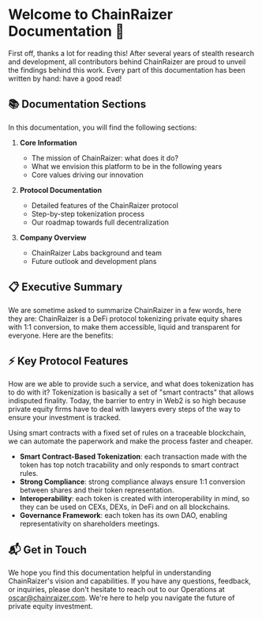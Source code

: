 
# Welcome to ChainRaizer Documentation 🚀

First off, thanks a lot for reading this! After several years of stealth research and development, all contributors behind ChainRaizer are proud to unveil the findings behind this work. Every part of this documentation has been written by hand: have a good read!

<Highlight 
  type="feature"
  title="Bridging Private Equity on the Blockchain"
  description="ChainRaizer transforms traditional private equity shares through blockchain technology, making it accessible, liquid, and transparent for everyone."
/>

## 📚 Documentation Sections
In this documentation, you will find the following sections:

1. **Core Information**
   - The mission of ChainRaizer: what does it do?
   - What we envision this platform to be in the following years
   - Core values driving our innovation

2. **Protocol Documentation**
   - Detailed features of the ChainRaizer protocol
   - Step-by-step tokenization process
   - Our roadmap towards full decentralization

3. **Company Overview**
   - ChainRaizer Labs background and team
   - Future outlook and development plans

## 📋 Executive Summary

We are sometime asked to summarize ChainRaizer in a few words, here they are: ChainRaizer is a DeFi protocol tokenizing private equity shares with 1:1 conversion, to make them accessible, liquid and transparent for everyone. Here are the benefits:

<Comparison 
  title="Accessibility"
  traditional="You'll need to commit a minimum of 100k$ to invest in any private equity deal and have a network of investors to get the deal."
  web3="Thanks to tokenization, you can now invest as little as 1$ and get access to a wide range of private equity deals accross the network."
/>

<Comparison 
  title="Liquidity"
  traditional="Private equity investments typically lock capital for 5-10 years with limited exit options"
  web3="Our protocol creates a secondary market for tokenized shares, providing unprecedented liquidity and flexibility"
/>

<Comparison 
  title="Transparency"
  traditional="The private equity market often lacks transparency in valuations and operations"
  web3="ChainRaizer leverages blockchain technology to ensure full transparency and auditability of all transactions and operations"
/>


## ⚡ Key Protocol Features

How are we able to provide such a service, and what does tokenization has to do with it? Tokenization is basically a set of "smart contracts" that allows indisputed finality. Today, the barrier to entry in Web2 is so high because private equity firms have to deal with lawyers every steps of the way to ensure your investment is tracked.

<Highlight 
  type="informative"
  title="The barrier to entry in traditional private equity is so high... because of paperwork!"
  description="Using smart contracts with a fixed set of rules, we can automate the paperwork and make the process faster and cheaper."
/>

Using smart contracts with a fixed set of rules on a traceable blockchain, we can automate the paperwork and make the process faster and cheaper.



- **Smart Contract-Based Tokenization**: each transaction made with the token has top notch tracability and only responds to smart contract rules.
- **Strong Compliance**: strong compliance always ensure 1:1 conversion between shares and their token representation.
- **Interoperability**: each token is created with interoperability in mind, so they can be used on CEXs, DEXs, in DeFi and on all blockchains. 
- **Governance Framework**: each token has its own DAO, enabling representativity on shareholders meetings.


## 📬 Get in Touch

We hope you find this documentation helpful in understanding ChainRaizer's vision and capabilities. If you have any questions, feedback, or inquiries, please don't hesitate to reach out to our Operations at oscar@chainraizer.com. We're here to help you navigate the future of private equity investment. 